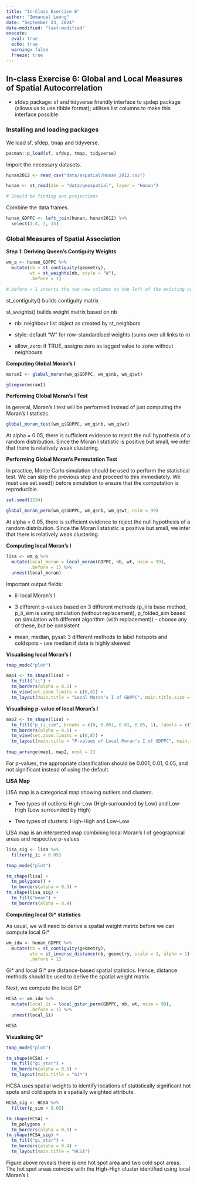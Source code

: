 ```yaml
---
title: "In-Class Exercise 6"
author: "Immanuel Leong"
date: "September 23, 2024"
date-modified: "last-modified"
execute: 
  eval: true
  echo: true
  warning: false
  freeze: true
---
```


## In-class Exercise 6: Global and Local Measures of Spatial Autocorrelation

-   sfdep package: sf and tidyverse friendly interface to spdep package (allows us to use tibble format); utilises list columns to make this interface possible

### Installing and loading packages

We load sf, sfdep, tmap and tidyverse.

```r
pacman::p_load(sf, sfdep, tmap, tidyverse)
```

Import the necessary datasets.

```r
hunan2012 <- read_csv("data/aspatial/Hunan_2012.csv")

hunan <- st_read(dsn = "data/geospatial", layer = "Hunan")

# Should be finding out projections
```

Combine the data frames.

```r
hunan_GDPPC <- left_join(hunan, hunan2012) %>%
  select(1:4, 7, 15)
```

### Global Measures of Spatial Association

**Step 1: Deriving Queen's Contiguity Weights**

```r
wm_q <- hunan_GDPPC %>%
  mutate(nb = st_contiguity(geometry),
         wt = st_weights(nb, style = "W"),
         .before = 1)

#.before = 1 inserts the two new columns to the left of the existing columns
```

st_contiguity() builds contiguity matrix

st_weights() builds weight matrix based on nb

-   nb: neighbour list object as created by st_neighbors

-   style: default "W" for row-standardised weights (sums over all links to n)

-   allow_zero: if TRUE, assigns zero as lagged value to zone without neighbours

**Computing Global Moran's I**

```r

moranI <- global_moran(wm_q$GDPPC, wm_q$nb, wm_q$wt)

glimpse(moranI)
```

**Performing Global Moran's I Test**

In general, Moran's I test will be performed instead of just computing the Moran's I statistic.

```r
global_moran_test(wm_q$GDPPC, wm_q$nb, wm_q$wt)
```

At alpha = 0.05, there is sufficient evidence to reject the null hypothesis of a random distribution. Since the Moran I statistic is positive but small, we infer that there is relatively weak clustering.

**Performing Global Moran's Permutation Test**

In practice, Monte Carlo simulation should be used to perform the statistical test. We can skip the previous step and proceed to this immediately. We must use set.seed() before simulation to ensure that the computation is reproducible.

```r
set.seed(1234)

global_moran_perm(wm_q$GDPPC, wm_q$nb, wm_q$wt, nsim = 99)
```

At alpha = 0.05, there is sufficient evidence to reject the null hypothesis of a random distribution. Since the Moran I statistic is positive but small, we infer that there is relatively weak clustering.

**Computing local Moran's I**

```r
lisa <- wm_q %>%
  mutate(local_moran = local_moran(GDPPC, nb, wt, nsim = 99),
         .before = 1) %>%
  unnest(local_moran)


```

Important output fields:

-   ii: local Moran's I

-   3 different p-values based on 3 different methods (p_ii is base method, p_ii_sim is using simulation (without replacement), p_folded_sim based on simulation with different algorithm (with replacement)) - choose any of these, but be consistent

-   mean, median, pysal: 3 different methods to label hotspots and coldspots - use median if data is highly skewed

**Visualising local Moran's I**

```r
tmap_mode("plot")

map1 <- tm_shape(lisa) +
  tm_fill("ii") +
  tm_borders(alpha = 0.5) +
  tm_view(set.zoom.limits = c(6,8)) +
  tm_layout(main.title = "Local Moran's I of GDPPC", main.title.size = 1)
```

**Visualising p-value of local Moran's I**

```r
map2 <- tm_shape(lisa) +
  tm_fill("p_ii_sim", breaks = c(0, 0.001, 0.01, 0.05, 1), labels = c("0.001", "0.01", "0.05", "Not sig")) +
  tm_borders(alpha = 0.5) +
  tm_view(set.zoom.limits = c(6,8)) +
  tm_layout(main.title = "P-values of Local Moran's I of GDPPC", main.title.size = 1)
  
tmap_arrange(map1, map2, ncol = 2)
```

For p-values, the appropriate classification should be 0.001, 0.01, 0.05, and not significant instead of using the default.

**LISA Map**

LISA map is a categorical map showing outliers and clusters.

-   Two types of outliers: High-Low (High surrounded by Low) and Low-High (Low surrounded by High)

-   Two types of clusters: High-High and Low-Low

LISA map is an interpreted map combining local Moran's I of geographical areas and respective p-values

```r
lisa_sig <- lisa %>%
  filter(p_ii < 0.05)

tmap_mode("plot")

tm_shape(lisa) +
  tm_polygons() +
  tm_borders(alpha = 0.5) +
tm_shape(lisa_sig) +
  tm_fill("mean") +
  tm_borders(alpha = 0.4)
```

**Computing local Gi\* statistics**

As usual, we will need to derive a spatial weight matrix before we can compute local Gi\*

```r

wm_idw <- hunan_GDPPC %>%
  mutate(nb = st_contiguity(geometry),
         wts = st_inverse_distance(nb, geometry, scale = 1, alpha = 1),
         .before = 1)
```

Gi\* and local Gi\* are distance-based spatial statistics. Hence, distance methods should be used to derive the spatial weight matrix.

Next, we compute the local Gi\*

```r
HCSA <- wm_idw %>%
  mutate(local_Gi = local_gstar_perm(GDPPC, nb, wt, nsim = 99),
         .before = 1) %>%
  unnest(local_Gi)

HCSA
```

**Visualising Gi\***

```r
tmap_mode("plot")

tm_shape(HCSA) +
  tm_fill("gi_star") +
  tm_borders(alpha = 0.5) +
  tm_layout(main.title = "Gi*")


```

HCSA uses spatial weights to identify locations of statistically significant hot spots and cold spots in a spatially weighted attribute.

```r
HCSA_sig <- HCSA %>%
  filter(p_sim < 0.05)

tm_shape(HCSA) +
  tm_polygons +
  tm_borders(alpha = 0.5) +
tm_shape(HCSA_sig) +
  tm_fill("gi_star") +
  tm_borders(alpha = 0.4) +
  tm_layout(main.title = "HCSA")
```

Figure above reveals there is one hot spot area and two cold spot areas. The hot spot areas coincide with the High-High cluster identified using local Moran's I.
